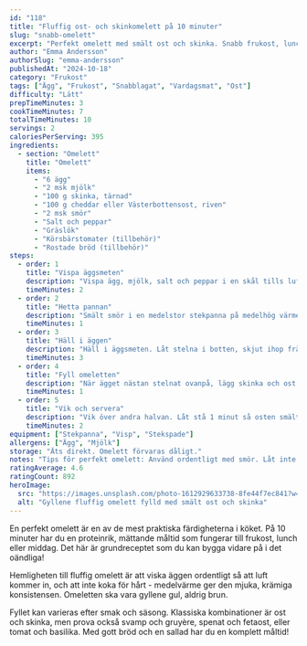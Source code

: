```yaml
---
id: "118"
title: "Fluffig ost- och skinkomelett på 10 minuter"
slug: "snabb-omelett"
excerpt: "Perfekt omelett med smält ost och skinka. Snabb frukost, lunch eller middag som alltid lyckas!"
author: "Emma Andersson"
authorSlug: "emma-andersson"
publishedAt: "2024-10-18"
category: "Frukost"
tags: ["Ägg", "Frukost", "Snabblagat", "Vardagsmat", "Ost"]
difficulty: "Lätt"
prepTimeMinutes: 3
cookTimeMinutes: 7
totalTimeMinutes: 10
servings: 2
caloriesPerServing: 395
ingredients:
  - section: "Omelett"
    title: "Omelett"
    items:
      - "6 ägg"
      - "2 msk mjölk"
      - "100 g skinka, tärnad"
      - "100 g cheddar eller Västerbottensost, riven"
      - "2 msk smör"
      - "Salt och peppar"
      - "Gräslök"
      - "Körsbärstomater (tillbehör)"
      - "Rostade bröd (tillbehör)"
steps:
  - order: 1
    title: "Vispa äggsmeten"
    description: "Vispa ägg, mjölk, salt och peppar i en skål tills luftigt."
    timeMinutes: 2
  - order: 2
    title: "Hetta pannan"
    description: "Smält smör i en medelstor stekpanna på medelhög värme."
    timeMinutes: 1
  - order: 3
    title: "Häll i äggen"
    description: "Häll i äggsmeten. Låt stelna i botten, skjut ihop från kanterna så att rinnande ägg rinner ut. Ca 2-3 minuter."
    timeMinutes: 3
  - order: 4
    title: "Fyll omeletten"
    description: "När ägget nästan stelnat ovanpå, lägg skinka och ost på ena halvan."
    timeMinutes: 1
  - order: 5
    title: "Vik och servera"
    description: "Vik över andra halvan. Låt stå 1 minut så osten smälter. Vänd försiktigt ut på tallrik. Toppa med gräslök."
    timeMinutes: 2
equipment: ["Stekpanna", "Visp", "Stekspade"]
allergens: ["Ägg", "Mjölk"]
storage: "Äts direkt. Omelett förvaras dåligt."
notes: "Tips för perfekt omelett: Använd ordentligt med smör. Låt inte bli för brun - medelvärme är nyckeln. Fyll med vad du vill - svamp, spenat, tomat, bacon, räkor. För fluffigare: Tillsätt ½ tsk bakpulver i smeten!"
ratingAverage: 4.6
ratingCount: 892
heroImage:
  src: "https://images.unsplash.com/photo-1612929633738-8fe44f7ec841?w=1200&q=80"
  alt: "Gyllene fluffig omelett fylld med smält ost och skinka"
---
```


En perfekt omelett är en av de mest praktiska färdigheterna i köket. På 10 minuter har du en proteinrik, mättande måltid som fungerar till frukost, lunch eller middag. Det här är grundreceptet som du kan bygga vidare på i det oändliga!

Hemligheten till fluffig omelett är att viska äggen ordentligt så att luft kommer in, och att inte koka för hårt - medelvärme ger den mjuka, krämiga konsistensen. Omeletten ska vara gyllene gul, aldrig brun.

Fyllet kan varieras efter smak och säsong. Klassiska kombinationer är ost och skinka, men prova också svamp och gruyère, spenat och fetaost, eller tomat och basilika. Med gott bröd och en sallad har du en komplett måltid!

